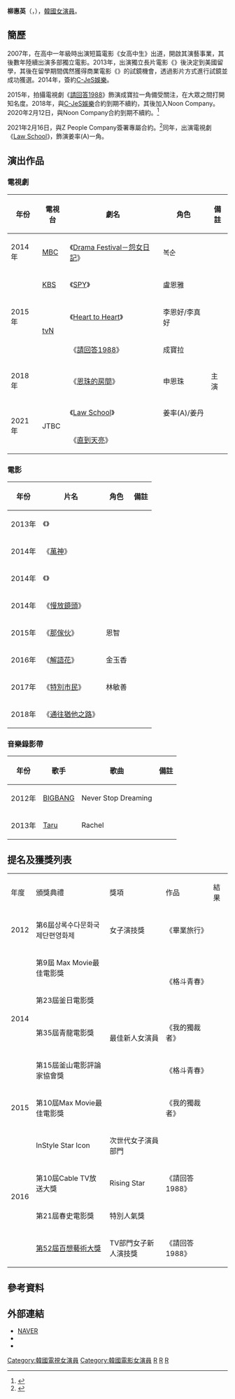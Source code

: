 {{Multiple issues|
{{Lead section|time=2020-03-22T19:14:32+00:00}}
{{Blpsources|time=2020-03-22T19:14:32+00:00}}
}}
{{藝人
| 姓名 = 柳惠英
| 類型 = 女演員
| 圖片 = 160509 곡성 VIP 시사회 류혜영.jpg
| 圖片尺寸 = 
| 圖片簡介 = 
| 本名 = 
| 外文名 = 류혜영
| 外文 = ko
| 羅馬拼音 = Ryu Hye Young
| 英文名 = 
| 暱稱 = 
| 其他藝名 = 
| 國籍 = {{KOR}}
| 籍貫 = [[文化柳氏|文化柳氏]]
| 出生日期 = {{birth_date_and_age|1991|3|28}}
| 出生地點 = {{KOR}}[[首爾特別市|首爾特別市]]
| 宗教信仰 = 
| 語言 = [[韓語|韓語]]
| 職業 = [[演員|演員]]
| 教育程度 = [[建國大學|建國大學]]電影系
| 出道作 = 
| 出道日期 = 2007年
| 代表作 = 《[[請回答1988|請回答1988]]》<br />《[[Law_School|Law School]]》
| 活躍年代 = 
| 唱片公司 = 
| 經紀公司 = [[King_Kong_by_STARSHIP|King Kong by STARSHIP]] (2022年－)<br>Z People Company (2021年 -  )<br>Noon Company (2018年－2020年)<br>[[C-JeS娛樂|C-JeS娛樂]] (2014年－2018年)
| 相關團體 = 
| 網站 = 
| imdb = 5946075
}}
{{Infobox Korean name
|hangul = 류혜영
|hanja = {{linktext|柳|惠|英}}
}}

'''柳惠英'''（{{lang-ko|류혜영}}，{{bd|1991年|3月28日}}），[[韓國|韓國]][[女演員|女演員]]。

==簡歷==
2007年，在高中一年級時出演短篇電影《女高中生》出道，開啟其演藝事業，其後數年陸續出演多部獨立電影。2013年，出演獨立長片電影《{{link-ko|格鬥青春|잉투기}}》後決定到美國留學，其後在留學期間偶然獲得商業電影《{{link-ko|我的獨裁者|나의 독재자}}》的試鏡機會，透過影片方式進行試鏡並成功獲選。2014年，簽約[[C-JeS娛樂|C-JeS娛樂]]。

2015年，拍攝電視劇《[[請回答1988|請回答1988]]》飾演成寶拉一角備受關注，在大眾之間打開知名度。2018年，與[[C-JeS娛樂|C-JeS娛樂]]合約到期不續約，其後加入Noon Company。2020年2月12日，與Noon Company合約到期不續約。<ref>{{Cite web|title=눈 컴퍼니 측 "류혜영과 전속 계약 끝나..잘 마무리"(공식)|url=https://star.mt.co.kr/stview.php?no=2020021209053487388|author=|date=2020-02-12|format=|work=스타뉴스|publisher=|language=ko}}</ref> 

2021年2月16日，與Z People Company簽署專屬合約。<ref>{{Cite web|title=[공식]류혜영, 신생 매니지먼트사 제트피플과 전속계약|url=https://www.chosun.com/entertainments/entertain_photo/2021/02/16/ABHOHQM33DSVFSAE4J5FJPDQUA/|author=|date=2021-02-16|format=|work=조선일보|publisher=|language=ko|access-date=2021-06-14|archive-date=2021-06-14|archive-url=https://web.archive.org/web/20210614083010/https://www.chosun.com/entertainments/entertain_photo/2021/02/16/ABHOHQM33DSVFSAE4J5FJPDQUA/|dead-url=no}}</ref>同年，出演電視劇《[[Law_School|Law School]]》，飾演姜率(A)一角。

== 演出作品 ==
=== 電視劇 ===
{|class="wikitable" 
|- style="font-weight:bold; text-align:center;"
!年份
!電視台
!劇名
!角色
!備註
|-
|2014年||[[MBC|MBC]]||《[[Drama_Festival|Drama Festival－怨女日記]]》||복순||
|-
|rowspan=3|2015年||[[韓國放送公社|KBS]]||《[[SPY|SPY]]》|| 盧恩雅||
|-
|rowspan=2|[[tvN|tvN]]||《[[Heart_to_Heart|Heart to Heart]]》|| 李恩好/李真好||
|-
|《[[請回答1988|請回答1988]]》|| 成寶拉||rowspan=3|主演
|-
|2018年||{{tsl|ko|OLIVE (방송 채널)|Olive}}||《[[恩珠的房間|恩珠的房間]]》|| 申恩珠
|-
|rowspan=2|2021年||rowspan=2|JTBC||《[[Law_School|Law School]]》|| 姜率(A)/姜丹
|-
|《[[直到天亮|直到天亮]]》||  ||  
|}

=== 電影 ===
{|class="wikitable" 
|- style="font-weight:bold; text-align:center;"
!年份
!片名
!角色
!備註
|-
|2013年||《{{link-ko|格鬥青春|잉투기}}》|| ||
|-
|2014年||《[[萬神|萬神]]》|| ||
|-
|2014年||《{{link-ko|我的獨裁者|나의 독재자}}》|| ||
|-
|2014年||《[[慢放鏡頭|慢放鏡頭]]》|| ||
|-
|2015年||《[[那傢伙|那傢伙]]》|| 恩智||
|-
|2016年||《[[解語花|解語花]]》|| 金玉香||
|-
|2017年||《[[特別市民|特別市民]]》|| 林敏善||
|-
|2018年||《[[通往猶他之路|通往猶他之路]]》|| ||
|}

=== 音樂錄影帶 ===
{|class="wikitable" 
|- style="font-weight:bold; text-align:center;"
!年份
!歌手
!歌曲
!備註
|-
|2012年||[[BIGBANG|BIGBANG]]||Never Stop Dreaming||
|-
|2013年||[[Taru_(歌手)|Taru]]||Rachel||
|}

== 提名及獲獎列表 ==
{|class="wikitable" style="text-align:center"
|-style="background:#CCCCFF; color:#black; font-weight:bold" align="center" 
|年度 || 頒獎典禮 || 獎項 || 作品 ||結果
|-
|2012
|第6屆상록수다문화국제단편영화제
|女子演技獎
|《畢業旅行》
|{{won}}
|-
|rowspan=4|2014
|第9屆 Max Movie最佳電影獎
|rowspan=5|最佳新人女演員
|rowspan=2|《格斗青春》
|{{nom}}
|-
|第23屆釜日電影獎
|{{nom}}
|-
|第35屆青龍電影獎
|《我的獨裁者》
|{{nom}}
|-
|第15屆釜山電影評論家協會獎
|《格斗青春》
|{{won}}
|-
|2015
|第10屆Max Movie最佳電影獎
|《我的獨裁者》
|{{nom}}
|-
|rowspan=4|2016
|InStyle Star Icon
|次世代女子演員部門
|{{N/A}}
|{{won}}
|-
|第10屆Cable TV放送大獎
|Rising Star
|《請回答1988》
|{{won}}
|-
|第21屆春史電影獎
|特別人氣獎
|{{N/A}}
|{{won}}
|-
|[[第52屆百想藝術大獎|第52屆百想藝術大獎]]
|TV部門女子新人演技獎
|《請回答1988》
|{{nom}}
|}

== 參考資料 ==
<references />

== 外部連結 ==

*[http://search.naver.com/search.naver?sm=tab_hty.top&where=nexearch&ie=utf8&query=%EB%A5%98%ED%98%9C%EC%98%81 NAVER]{{ko}}
*{{Instagram|ryuniverse328}}
*{{Facebook|cjeshyeyoung}}

{{請回答系列}}
{{DEFAULTSORT:Ryu Hye Young}}
[[Category:韓國電視女演員|Category:韓國電視女演員]]
[[Category:韓國電影女演員|Category:韓國電影女演員]]
[[Category:建國大學校友|R]]
[[Category:首爾特別市出身人物|R]]
[[Category:柳姓|R]]